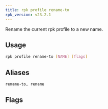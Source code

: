 ```yaml
---
title: rpk profile rename-to
rpk_version: v23.2.1
---
```


<head>
  <meta name="title" content="rpk profile rename-to| Redpanda Docs" />
  <meta name="description" content="rpk profile rename-to" />
  <link rel="canonical" href="https://docs.redpanda.com/docs/reference/rpk/rpk-profile/rpk-profile-rename-to/" />
</head>

Rename the current rpk profile to a new name.

## Usage

```bash
rpk profile rename-to [NAME] [flags]
```

## Aliases

```bash
rename-to, rename
```

## Flags

<!--
[cols=",,",]
|===
|*Value* |*Type* |*Description*

|-h, --help |- |Help for rename-to.

|--config |string |Redpanda or rpk config file; default search paths are
~/.config/rpk/rpk.yaml, $PWD, and /etc/redpanda/`redpanda.yaml`.

|-X, --config-opt |stringArray |Override rpk configuration settings; '-X
help' for detail or '-X list' for terser detail.

|--profile |string |rpk profile to use.

|-v, --verbose |- |Enable verbose logging.
|===

-->
